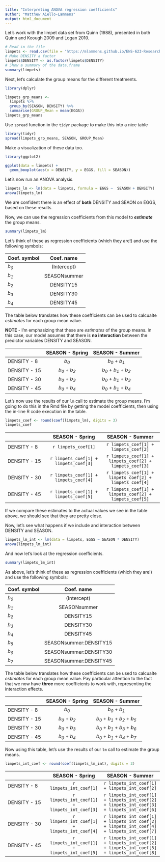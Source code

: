 ```yaml
---
title: "Interpreting ANOVA regression coefficients"
author: "Matthew Aiello-Lammens"
output: html_document
---
```


Let's work with the limpet data set from Quinn (1988), presented in both Quinn and Keough 2009 and Logan 2010. 

```r
# Read in the file
limpets <- read.csv(file = "https://mlammens.github.io/ENS-623-Research-Stats/data/Logan_Examples/Chapter12/Data/quinn.csv")
# Make DENSITY a factor
limpets$DENSITY <- as.factor(limpets$DENSITY)
# Show a summary of the data.frame
summary(limpets)
```


Next, let's calculate the group means for the different treatments.

```r
library(dplyr)

limpets_grp_means <-
  limpets %>%
  group_by(SEASON, DENSITY) %>%
  summarise(GROUP_Mean = mean(EGGS))
limpets_grp_means

```

Use `spread` function in the `tidyr` package to make this into a nice table

```r
library(tidyr)
spread(limpets_grp_means, SEASON, GROUP_Mean)
```

Make a visualization of these data too.

```r
library(ggplot2)

ggplot(data = limpets) +
  geom_boxplot(aes(x = DENSITY, y = EGGS, fill = SEASON))
```


Let's now run an ANOVA analysis.

```r
limpets_lm <- lm(data = limpets, formula = EGGS ~  SEASON + DENSITY)
anova(limpets_lm)
```

We are confident there is an effect of **both** DENSITY and SEAON on EGGS, based on these results.

Now, we can use the regression coefficients from this model to ***estimate*** the group means.

```r
summary(limpets_lm)
```

Let's think of these as regression coefficients (which they are!) and use the following symbols:

|Coef. symbol | Coef. name |
|:------------|:----------:|
|*b~0~*       |(Intercept) |
|*b~1~*       |SEASONsummer|
|*b~2~*       |DENSITY15   |
|*b~3~*       |DENSITY30   |
|*b~4~*       |DENSITY45   |

The table below translates how these coefficients can be used to calcualte *estimates* for each group mean value.

**NOTE** - I'm emphasizing that these are *estimates* of the group means. In this case, our model assumes that there is **no interaction** between the predictor variables DENSITY and SEASON. 

|            |SEASON - Spring| SEASON - Summer |
|:-----------|:-------------:|:---------------:|
|DENSITY - 8 |*b~0~*         |*b~0~* + *b~1~*  |
|DENSITY - 15|*b~0~* + *b~2~*|*b~0~* + *b~1~* + *b~2~*|
|DENSITY - 30|*b~0~* + *b~3~*|*b~0~* + *b~1~* + *b~3~*|
|DENSITY - 45|*b~0~* + *b~4~*|*b~0~* + *b~1~* + *b~4~*|

Let's now use the results of our `lm` call to estimate the group means.
I'm going to do this in the Rmd file by getting the model coefficients, then using the in-line R code execution in the table.


```r
limpets_coef <- round(coef(limpets_lm), digits = 3)
limpets_coef
```

|            |SEASON - Spring| SEASON - Summer |
|:-----------|:-------------:|:---------------:|
|DENSITY - 8 |`r limpets_coef[1]`|`r limpets_coef[1] + limpets_coef[2]` |
|DENSITY - 15|`r limpets_coef[1] + limpets_coef[3]`|`r limpets_coef[1] + limpets_coef[2] + limpets_coef[3]` |
|DENSITY - 30|`r limpets_coef[1] + limpets_coef[4]`|`r limpets_coef[1] + limpets_coef[2] + limpets_coef[4]` |
|DENSITY - 45|`r limpets_coef[1] + limpets_coef[5]`|`r limpets_coef[1] + limpets_coef[2] + limpets_coef[5]` |

If we compare these estimates to the actual values we see in the table above, we should see that they are pretty close. 

Now, let's see what happens if we include and interaction between DENSITY and SEASON.

```r
limpets_lm_int <- lm(data = limpets, EGGS ~ SEASON * DENSITY)
anova(limpets_lm_int)
```

And now let's look at the regression coefficients.

```r
summary(limpets_lm_int)
```

As above, let's think of these as regression coefficients (which they are!) and use the following symbols:

|Coef. symbol | Coef. name |
|:------------|:----------:|
|*b~0~*       |(Intercept) |
|*b~1~*       |SEASONsummer|
|*b~2~*       |DENSITY15   |
|*b~3~*       |DENSITY30   |
|*b~4~*       |DENSITY45   |
|*b~5~*       |SEASONsummer:DENSITY15|
|*b~6~*       |SEASONsummer:DENSITY30|
|*b~7~*       |SEASONsummer:DENSITY45|


The table below translates how these coefficients can be used to calcualte *estimates* for each group mean value. 
Pay particular attention to the fact that we now have **three** more coefficients to work with, representing the interaction effects.

|            |SEASON - Spring| SEASON - Summer |
|:-----------|:-------------:|:---------------:|
|DENSITY - 8 |*b~0~*         |*b~0~* + *b~1~*  |
|DENSITY - 15|*b~0~* + *b~2~*|*b~0~* + *b~1~* + *b~2~* + *b~5~*|
|DENSITY - 30|*b~0~* + *b~3~*|*b~0~* + *b~1~* + *b~3~* + *b~6~*|
|DENSITY - 45|*b~0~* + *b~4~*|*b~0~* + *b~1~* + *b~4~* + *b~7~*|

Now using this table, let's use the results of our `lm` call to estimate the group means.

```r
limpets_int_coef <- round(coef(limpets_lm_int), digits = 3)
```

|            |SEASON - Spring| SEASON - Summer |
|:-----------|:-------------:|:---------------:|
|DENSITY - 8 |`r limpets_int_coef[1]`|`r limpets_int_coef[1] + limpets_int_coef[2]` |
|DENSITY - 15|`r limpets_int_coef[1] + limpets_int_coef[3]`|`r limpets_int_coef[1] + limpets_int_coef[2] + limpets_int_coef[3] + limpets_int_coef[6]` |
|DENSITY - 30|`r limpets_int_coef[1] + limpets_int_coef[4]`|`r limpets_int_coef[1] + limpets_int_coef[2] + limpets_int_coef[4] + limpets_int_coef[7]` |
|DENSITY - 45|`r limpets_int_coef[1] + limpets_int_coef[5]`|`r limpets_int_coef[1] + limpets_int_coef[2] + limpets_int_coef[5] + limpets_int_coef[8]` |


